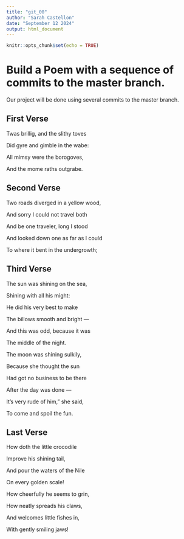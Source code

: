 ```yaml
---
title: "git_00"
author: "Sarah Castellon"
date: "September 12 2024"
output: html_document
---
```


```r
knitr::opts_chunk$set(echo = TRUE)
```
# Build a Poem with a sequence of commits to the master branch.
Our project will be done using several commits to the master branch.
<!-- Do not modify or change any text in "!--" bracketed areas such as this --- these are instructions to
you, if you change any of this the git program will notice it and compromise your git merging strategy !-->

## First Verse 
<!--Put the first five lines of a poem by Lewis Carrol in this section!-->

Twas brillig, and the slithy toves  

Did gyre and gimble in the wabe:  

All mimsy were the borogoves,  

And the mome raths outgrabe.  

## Second Verse
<!--Put the first five lines of a poem by Robert Frost here!-->

Two roads diverged in a yellow wood,  

And sorry I could not travel both  

And be one traveler, long I stood  

And looked down one as far as I could  

To where it bent in the undergrowth;  


## Third Verse
<!--Put the first two verses of The Walrus and the Carpenter here!-->



The sun was shining on the sea,  

Shining with all his might:  

He did his very best to make  

The billows smooth and bright —  

And this was odd, because it was  

The middle of the night.   

The moon was shining sulkily,  

Because she thought the sun  

Had got no business to be there  

After the day was done —  

It's very rude of him," she said,  

To come and spoil the fun.     



## Last Verse
<!--Put a short poem of your choice 8-20 lines,here!-->

How doth the little crocodile  

Improve his shining tail,  

And pour the waters of the Nile   

On every golden scale!   

  
How cheerfully he seems to grin,   

How neatly spreads his claws,   

And welcomes little fishes in,   

With gently smiling jaws!  

